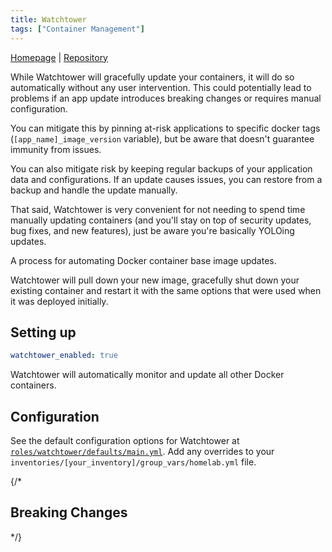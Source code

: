 ```yaml
---
title: Watchtower
tags: ["Container Management"]
---
```



[Homepage](https://containrrr.dev/watchtower/) |
[Repository](https://github.com/containrrr/watchtower)

<Tags tags={frontmatter.tags} />

<Aside type="caution">
	While Watchtower will gracefully update your containers, it will do so automatically without any user intervention.
  This could potentially lead to problems if an app update introduces breaking changes or requires manual configuration.

  You can mitigate this by pinning at-risk applications to specific docker tags (`[app_name]_image_version` variable),
  but be aware that doesn't guarantee immunity from issues.

  You can also mitigate risk by keeping regular backups of your application data and configurations.
  If an update causes issues, you can restore from a backup and handle the update manually.

  That said, Watchtower is very convenient for not needing to spend time manually updating containers
  (and you'll stay on top of security updates, bug fixes, and new features), just be aware you're basically YOLOing updates.
</Aside>

A process for automating Docker container base image updates.

Watchtower will pull down your new image, gracefully shut down your existing container and restart it with the same options that were used when it was deployed initially.

## Setting up

```yaml title="inventories/homelab/group_vars/homelab.yml"
watchtower_enabled: true
```
Watchtower will automatically monitor and update all other Docker containers.

## Configuration

See the default configuration options for Watchtower at [`roles/watchtower/defaults/main.yml`](https://github.com/Dylancyclone/ansible-homelab-orchestration/blob/main/roles/watchtower/defaults/main.yml).
Add any overrides to your `inventories/[your_inventory]/group_vars/homelab.yml` file.

{/* 

## Breaking Changes

*/}